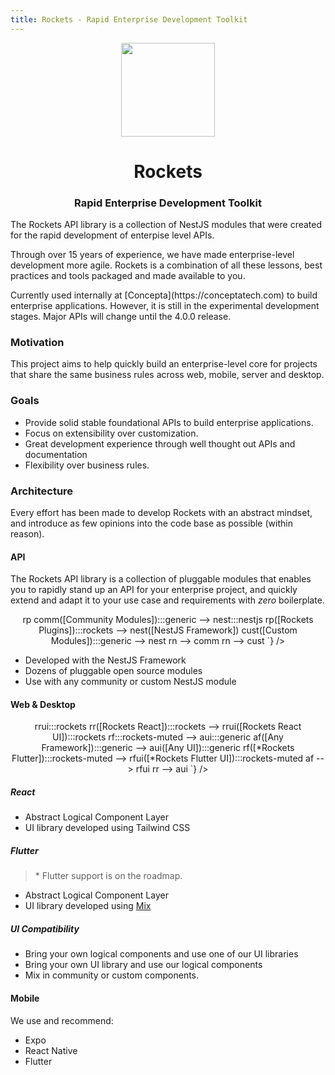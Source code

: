 ```yaml
---
title: Rockets - Rapid Enterprise Development Toolkit
---
```



<p align="center">
  <img
    width="150"
    height="150"
    src="/assets/rockets-icon.svg"
  />
</p>

<center>
<h1>Rockets</h1>
<h3>Rapid Enterprise Development Toolkit</h3>
</center>

The Rockets API library is a collection of NestJS modules that were created for the rapid development of enterpise level APIs.

Through over 15 years of experience, we have made enterprise-level development more agile. Rockets is a combination of all these lessons, best practices and tools packaged and made available to you.

<CTA />

<Callout type="warning" emoji="⚠️">
  Currently used internally at [Concepta](https://conceptatech.com) to build enterprise applications.
  However, it is still in the experimental development stages.
  Major APIs will change until the 4.0.0 release.
</Callout>

### Motivation

This project aims to help quickly build an enterprise-level core for projects that share the same business rules across web, mobile, server and desktop.

### Goals

- Provide solid stable foundational APIs to build enterprise applications.
- Focus on extensibility over customization.
- Great development experience through well thought out APIs and documentation
- Flexibility over business rules.

### Architecture

Every effort has been made to develop Rockets with an abstract mindset, and introduce as
few opinions into the code base as possible (within reason).

#### API

The Rockets API library is a collection of pluggable modules that enables you to rapidly stand up an API
for your enterprise project, and quickly extend and adapt it to your use case and requirements with _zero_ boilerplate.

<center>
  <Mermaid chart={`
    flowchart TB
      rn([Rockets NestJS]):::rockets --> rp
      comm([Community Modules]):::generic --> nest:::nestjs
      rp([Rockets Plugins]):::rockets --> nest([NestJS Framework])
      cust([Custom Modules]):::generic --> nest
      rn --> comm
      rn --> cust
  `} />
</center>

- Developed with the NestJS Framework
- Dozens of pluggable open source modules
- Use with any community or custom NestJS module

#### Web & Desktop

<center>
  <Mermaid chart={`
    flowchart TB
      af:::generic --> rrui:::rockets
      rr([Rockets React]):::rockets --> rrui([Rockets React UI]):::rockets
      rf:::rockets-muted --> aui:::generic
      af([Any Framework]):::generic --> aui([Any UI]):::generic
      rf([*Rockets Flutter]):::rockets-muted --> rfui([*Rockets Flutter UI]):::rockets-muted
      af --> rfui
      rr --> aui
  `} />
</center>

##### React

- Abstract Logical Component Layer
- UI library developed using Tailwind CSS

##### Flutter

> \* Flutter support is on the roadmap.

- Abstract Logical Component Layer
- UI library developed using [Mix](https://www.fluttermix.com)

##### UI Compatibility

- Bring your own logical components and use one of our UI libraries
- Bring your own UI library and use our logical components
- Mix in community or custom components.

#### Mobile

We use and recommend:

- Expo
- React Native
- Flutter
